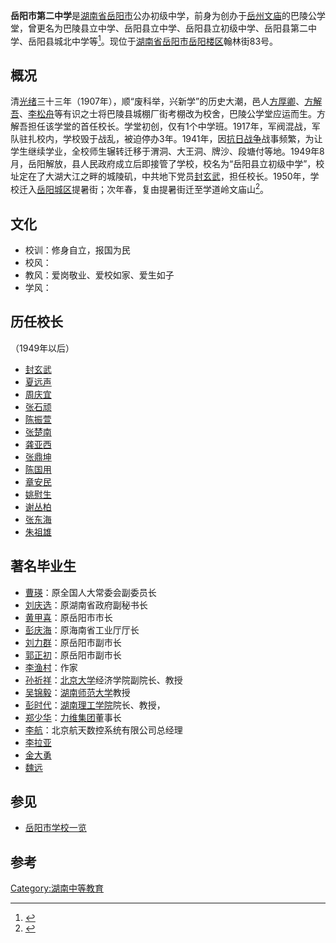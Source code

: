 '''岳阳市第二中学'''是[[湖南省|湖南省]][[岳阳市|岳阳市]]公办初级中学，前身为创办于[[岳州文庙|岳州文庙]]的巴陵公学堂，曾更名为巴陵县立中学、岳阳县立中学、岳阳县立初级中学、岳阳县第二中学、岳阳县城北中学等<ref>{{Cite book|title=湖南教育年鉴 2008卷|last=张学军主编|first=|publisher=北京：教育科学出版社|year=2008.11|isbn=7-5041-3895-7|location=|pages=331}}</ref>。现位于[[湖南省|湖南省]][[岳阳市|岳阳市]][[岳阳楼区|岳阳楼区]]翰林街83号。

==概况==
清[[光绪|光绪]]三十三年（1907年），顺“废科举，兴新学”的历史大潮，邑人[[方厚卿|方厚卿]]、[[方解吾|方解吾]]、[[李松舟|李松舟]]等有识之士将巴陵县城棚厂街考棚改为校舍，巴陵公学堂应运而生。方解吾担任该学堂的首任校长。学堂初创，仅有1个中学班。1917年，军阀混战，军队驻扎校内，学校毁于战乱，被迫停办3年。1941年，因[[抗日战争|抗日战争]]战事频繁，为让学生继续学业，全校师生辗转迁移于渭洞、大王洞、牌沙、段塘付等地。1949年8月，岳阳解放，县人民政府成立后即接管了学校，校名为“岳阳县立初级中学”，校址定在了大湖大江之畔的城陵矶，中共地下党员[[封玄武|封玄武]]，担任校长。1950年，学校迁入[[岳阳城区|岳阳城区]]提暑街；次年春，复由提暑街迁至学道岭文庙山<ref>{{Cite book|title=湖南近现代名校史料 2|last=湖南省教育史志编纂委员会编|first=|publisher=长沙：湖南教育出版社|year=2012.03|isbn=7-5355-9437-2|location=|pages=1316}}</ref>。

==文化==
*校训：修身自立，报国为民
*校风：
*教风：爱岗敬业、爱校如家、爱生如子
*学风：

==历任校长==
（1949年以后）
*[[封玄武|封玄武]]
*[[夏远声|夏远声]]
*[[周庆宜|周庆宜]]
*[[张石顽|张石顽]]
*[[陈振萱|陈振萱]]
*[[张楚南|张楚南]]
*[[龚亚西|龚亚西]]
*[[张鼎坤|张鼎坤]]
*[[陈国用|陈国用]]
*[[章安民|章安民]]
*[[姚慰生|姚慰生]]
*[[谢丛柏|谢丛柏]]
*[[张东海|张东海]]
*[[朱祖雄|朱祖雄]]

==著名毕业生==
*[[曹瑛|曹瑛]]：原全国人大常委会副委员长
*[[刘庆选|刘庆选]]：原湖南省政府副秘书长
*[[黄甲喜|黄甲喜]]：原岳阳市市长
*[[彭庆海|彭庆海]]：原海南省工业厅厅长
*[[刘力群|刘力群]]：原岳阳市副市长
*[[郭正初|郭正初]]：原岳阳市副市长
*[[李渔村|李渔村]]：作家
*[[孙祈祥|孙祈祥]]：[[北京大学|北京大学]]经济学院副院长、教授
*[[吴锦毅|吴锦毅]]：[[湖南师范大学|湖南师范大学]]教授
*[[彭时代|彭时代]]：[[湖南理工学院|湖南理工学院]]院长、教授，
*[[郑少华|郑少华]]：[[力维集团|力维集团]]董事长
*[[李航|李航]]：北京航天数控系统有限公司总经理
*[[李拉亚|李拉亚]]
*[[金大勇|金大勇]]
*[[魏远|魏远]]

==参见==
*[[岳阳市学校一览|岳阳市学校一览]]

==参考==
{{reflist}}

[[Category:湖南中等教育|Category:湖南中等教育]]